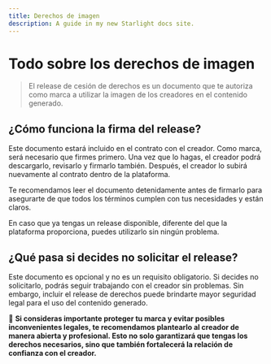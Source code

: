 ```yaml
---
title: Derechos de imagen
description: A guide in my new Starlight docs site.
---
```

# **Todo sobre los derechos de imagen**

> El release de cesión de derechos es un documento que te autoriza como marca a utilizar la imagen de los creadores en el contenido generado.
> 

## **¿Cómo funciona la firma del release?**

Este documento estará incluido en el contrato con el creador. Como marca, será necesario que firmes primero. Una vez que lo hagas, el creador podrá descargarlo, revisarlo y firmarlo también. Después, el creador lo subirá nuevamente al contrato dentro de la plataforma.

Te recomendamos leer el documento detenidamente antes de firmarlo para asegurarte de que todos los términos cumplen con tus necesidades y están claros.

En caso que ya tengas un release disponible, diferente del que la plataforma proporciona, puedes utilizarlo sin ningún problema.

## **¿Qué pasa si decides no solicitar el release?**

Este documento es opcional y no es un requisito obligatorio. Si decides no solicitarlo, podrás seguir trabajando con el creador sin problemas. Sin embargo, incluir el release de derechos puede brindarte mayor seguridad legal para el uso del contenido generado.

💬 **Si consideras importante proteger tu marca y evitar posibles inconvenientes legales, te recomendamos plantearlo al creador de manera abierta y profesional. Esto no solo garantizará que tengas los derechos necesarios, sino que también fortalecerá la relación de confianza con el creador.**

